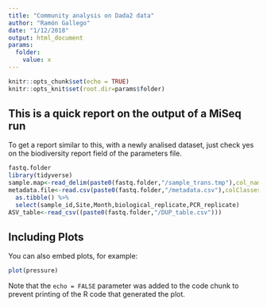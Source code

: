 ```yaml
---
title: "Community analysis on Dada2 data"
author: "Ramón Gallego"
date: "1/12/2018"
output: html_document
params:
  folder: 
    value: x
---
```


```r
knitr::opts_chunk$set(echo = TRUE)
knitr::opts_knit$set(root.dir=params$folder)
```

## This is a quick report on the output of a MiSeq run

To get a report similar to this, with a newly analised dataset, just check yes on the biodiversity report field of the parameters file.


```r
fastq.folder
library(tidyverse)
sample.map<-read_delim(paste0(fastq.folder,"/sample_trans.tmp"),col_names = c("Full_Id", "fastq_header","Sample"),delim = "\t")
metadata.file<-read.csv(paste0(fastq.folder,"/metadata.csv"),colClasses = "character") %>% 
  as.tibble() %>%
  select(sample_id,Site,Month,biological_replicate,PCR_replicate)
ASV_table<-read_csv((paste0(fastq.folder,"/DUP_table.csv")))

```

## Including Plots

You can also embed plots, for example:

```r
plot(pressure)
```

Note that the `echo = FALSE` parameter was added to the code chunk to prevent printing of the R code that generated the plot.

